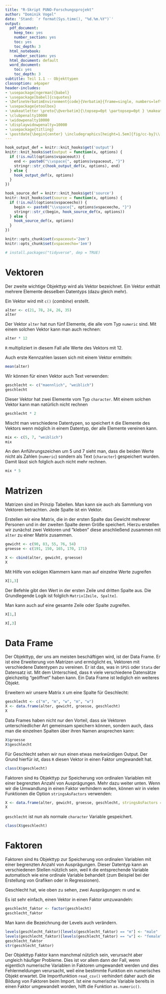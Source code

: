 ```yaml
---
title: "R-Skript PUNO-Forschungsprojekt"
author: "Dominik Vogel"
date: 'Stand: `r format(Sys.time(), "%d.%m.%Y")`'
output:
  pdf_document:
    keep_tex: yes
    number_section: yes
    toc: yes
    toc_depth: 3
  html_notebook:
    number_section: yes
  html_document: default
  word_document:
    toc: yes
    toc_depth: 3
subtitle: Teil 1.1 -- Objekttypen
classoption: a4paper
header-includes:
- \usepackage[ngerman]{babel}
- \usepackage[babel]{csquotes}
- \DefineVerbatimEnvironment{code}{Verbatim}{frame=single, numbers=left}
- \usepackage{etoolbox}
- \makeatletter \preto{\@verbatim}{\topsep=0pt \partopsep=0pt } \makeatother
- \clubpenalty10000
- \widowpenalty10000
- \displaywidowpenalty=10000
- \usepackage{titling}
- \postdate{\begin{center} \includegraphics[height=1.5em]{fig/cc-by}\\[\bigskipamount] \end{center}}
---
```


```r
hook_output_def = knitr::knit_hooks$get('output')
knitr::knit_hooks$set(output = function(x, options) {
  if (!is.null(options$vspaceout)) {
    end <- paste0("\\vspace{", options$vspaceout, "}")
    stringr::str_c(hook_output_def(x, options), end)
  } else {
    hook_output_def(x, options)
  }
})

hook_source_def = knitr::knit_hooks$get('source')
knitr::knit_hooks$set(source = function(x, options) {
  if (!is.null(options$vspaceecho)) {
    begin <- paste0("\\vspace{", options$vspaceecho, "}")
    stringr::str_c(begin, hook_source_def(x, options))
  } else {
    hook_source_def(x, options)
  }
})
```

```r
knitr::opts_chunk$set(vspaceout='2em')
knitr::opts_chunk$set(vspaceecho='1em')
```

```r
# install.packages("tidyverse", dep = TRUE)
```




# Vektoren

Der zweite wichtige Objekttyp wird als Vektor bezeichnet. Ein Vektor enthält mehrere Elemente desselben Datentyps (dazu gleich mehr).

Ein Vektor wird mit ``c()`` (*combine*) erstellt. 

```r
alter <- c(21, 78, 24, 26, 35)
alter
```

Der Vektor ``alter`` hat nun fünf Elemente, die alle vom Typ ``numeric`` sind. Mit einem solchen Vektor kann man auch rechnen:

```r
alter * 12
```

``R`` multipliziert in diesem Fall alle Werte des Vektors mit 12.

Auch erste Kennzahlen lassen sich mit einem Vektor ermitteln:

```r
mean(alter)
```



Wir können für einen Vektor auch Text verwenden:

```r
geschlecht <- c("maennlich", "weiblich")
geschlecht
```

Dieser Vektor hat zwei Elemente vom Typ ``character``. Mit einem solchen Vektor kann man natürlich nicht rechnen

```r
geschlecht * 2
```



Mischt man verschiedene Datentypen, so speichert ``R`` die Elemente des Vektors wenn möglich in einem Datentyp, der alle Elemente vereinen kann.

```r
mix <- c(5, 7, "weiblich")
mix
```

An den Anführungszeichen um 5 und 7 sieht man, dass die beiden Werte nicht als Zahlen (``numeric``) sondern als Text (``character``) gespeichert wurden. Damit lässt sich folglich auch nicht mehr rechnen. 

```r
mix * 5
```

# Matrizen

Matrizen sind im Prinzip Tabellen. Man kann sie auch als Sammlung von Vektoren betrachten. Jede Spalte ist ein Vektor.

Erstellen wir eine Matrix, die in der ersten Spalte das Gewicht mehrerer Personen und in der zweiten Spalte deren Größe speichert. Hierzu erstellen wir zunächst zwei Vektoren und "kleben" diese anschließend zusammen mit ``alter`` zu einer Matrix zusammen.

```r
gewicht <- c(90, 83, 55, 76, 54)
groesse <- c(191, 150, 165, 170, 171)

X <- cbind(alter, gewicht, groesse)
X
```

Mit Hilfe von eckigen Klammern kann man auf einzelne Werte zugreifen

```r
X[1,3]
```

Der Befehle gibt den Wert in der ersten Zeile und dritten Spalte aus. Die Grundlegende Logik ist folglich ``Matrix[Zeile, Spalte]``. 

Man kann auch auf eine gesamte Zeile oder Spalte zugreifen.


```r
X[1,]
```

```r
X[,3]
```



# Data Frame

Der Objekttyp, der uns am meisten beschäftigen wird, ist der Data Frame. Er ist eine Erweiterung von Matrizen und ermöglicht es, Vektoren mit verschiedene Datentypen zu vereinen. Er ist das, was in ``SPSS`` oder ``Stata`` der Datensatz ist. Mit dem Unterschied, dass ``R`` viele verschiedene Datensätze gleichzeitig "geöffnet" haben kann. Ein Data Frame ist lediglich ein weiteres Objekt.

Erweitern wir unsere Matrix ``X`` um eine Spalte für Geschlecht:

```r
geschlecht <- c("m", "m", "w", "m", "w")
X <- data.frame(alter, gewicht, groesse, geschlecht)
X
```

Data Frames haben nicht nur den Vorteil, dass sie Vektoren unterschiedlicher Art gemeinsam speichern können, sondern auch, dass man die einzelnen Spalten über ihren Namen ansprechen kann:

```r
X$groesse
X$geschlecht
```

Für Geschlecht sehen wir nun einen etwas merkwürdigen Output. Der Grund hierfür ist, dass ``R`` diesen Vektor in einen Faktor umgewandelt hat.

```r
class(X$geschlecht)
```

Faktoren sind ``R``s Objekttyp zur Speicherung von ordinalen Variablen mit einer begrenzten Anzahl von Ausprägungen. Mehr dazu weiter unten. Wenn wir die Umwandlung in einen Faktor verhindern wollen, können wir in vielen Funktionen die Option ``stringsAsFactors`` verwenden:


```r
X <- data.frame(alter, gewicht, groesse, geschlecht, stringsAsFactors = FALSE)
X
```

``geschlecht`` ist nun als normale ``character`` Variable gespeichert.

```r
class(X$geschlecht)
```



# Faktoren

Faktoren sind ``R``s Objekttyp zur Speicherung von ordinalen Variablen mit einer begrenzten Anzahl von Ausprägungen. Dieser Datentyp kann an verschiedenen Stellen nützlich sein, weil ``R`` die entsprechende Variable automatisch wie eine ordinale Variable behandelt (zum Beispiel bei der Erstellung von Grafiken oder in Regressionen). 

Geschlecht hat, wie oben zu sehen, zwei Ausprägungen: m und w. 

Es ist sehr einfach, einen Vektor in einen Faktor umzuwandeln:

```r
geschlecht_faktor <- factor(geschlecht)
geschlecht_faktor
```

Man kann die Bezeichnung der Levels auch verändern.

```r
levels(geschlecht_faktor)[levels(geschlecht_faktor) == "m"] <- "male"
levels(geschlecht_faktor)[levels(geschlecht_faktor) == "w"] <- "female"
geschlecht_faktor
str(geschlecht_faktor)
```


Der Objekttyp Faktor kann manchmal nützlich sein, verursacht aber ungleich häufiger Probleme. Dies ist vor allem dann der Fall, wenn eigentlich numerische Variablen in Faktoren umgewandelt werden und dies Fehlermeldungen verursacht, weil eine bestimmte Funktion ein numerisches Objekt erwartet. Die Importfunktion ``read_csv()`` verhindert daher auch die Bildung von Faktoren beim Import. Ist eine numerische Variable bereits in einen Faktor umgewandelt worden, hilft die Funktion ``as.numeric()``.